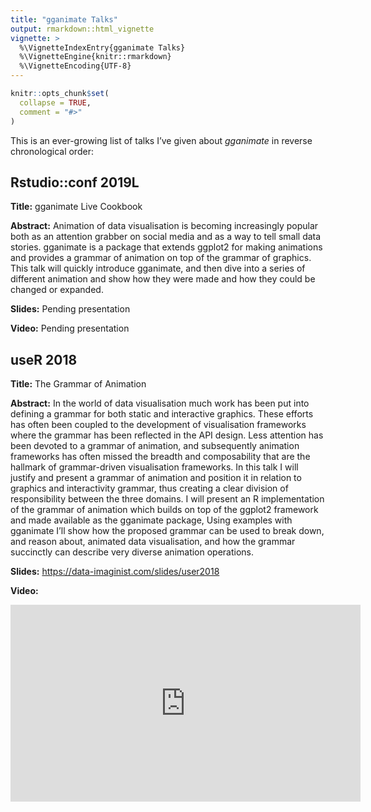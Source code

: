 ```yaml
---
title: "gganimate Talks"
output: rmarkdown::html_vignette
vignette: >
  %\VignetteIndexEntry{gganimate Talks}
  %\VignetteEngine{knitr::rmarkdown}
  %\VignetteEncoding{UTF-8}
---
```


```r
knitr::opts_chunk$set(
  collapse = TRUE,
  comment = "#>"
)
```

This is an ever-growing list of talks I've given about *gganimate* in reverse
chronological order:

## Rstudio::conf 2019L
**Title:** gganimate Live Cookbook

**Abstract:** Animation of data visualisation is becoming increasingly popular 
both as an attention grabber on social media and as a way to tell small data 
stories. gganimate is a package that extends ggplot2 for making animations and 
provides a grammar of animation on top of the grammar of graphics. This talk 
will quickly introduce gganimate, and then dive into a series of different 
animation and show how they were made and how they could be changed or expanded.

**Slides:** Pending presentation

**Video:** Pending presentation

## useR 2018
**Title:** The Grammar of Animation

**Abstract:** In the world of data visualisation much work has been put into 
defining a grammar for both static and interactive graphics. These efforts has 
often been coupled to the development of visualisation frameworks where the 
grammar has been reflected in the API design. Less attention has been devoted to 
a grammar of animation, and subsequently animation frameworks has often missed 
the breadth and composability that are the hallmark of grammar-driven 
visualisation frameworks. In this talk I will justify and present a grammar of 
animation and position it in relation to graphics and interactivity grammar, 
thus creating a clear division of responsibility between the three domains. I 
will present an R implementation of the grammar of animation which builds on top 
of the ggplot2 framework and made available as the gganimate package, Using 
examples with gganimate I'll show how the proposed grammar can be used to break 
down, and reason about, animated data visualisation, and how the grammar 
succinctly can describe very diverse animation operations.

**Slides:** <https://data-imaginist.com/slides/user2018>

**Video:** 

<iframe width="560" height="315" src="https://www.youtube.com/embed/21ZWDrTukEs" frameborder="0" allow="accelerometer; autoplay; encrypted-media; gyroscope; picture-in-picture" allowfullscreen></iframe>
